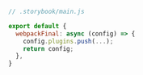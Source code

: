 ```js
// .storybook/main.js

export default {
  webpackFinal: async (config) => {
    config.plugins.push(...);
    return config;
  },
}
```
